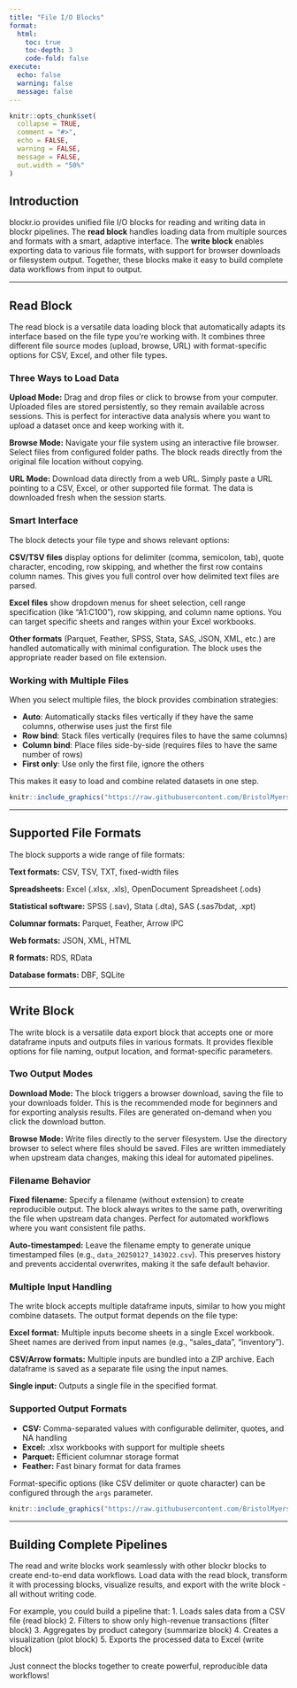 ```yaml
---
title: "File I/O Blocks"
format:
  html:
    toc: true
    toc-depth: 3
    code-fold: false
execute:
  echo: false
  warning: false
  message: false
---
```


```r
knitr::opts_chunk$set(
  collapse = TRUE,
  comment = "#>",
  echo = FALSE,
  warning = FALSE,
  message = FALSE,
  out.width = "50%"
)
```

## Introduction

blockr.io provides unified file I/O blocks for reading and writing data in blockr pipelines. The **read block** handles loading data from multiple sources and formats with a smart, adaptive interface. The **write block** enables exporting data to various file formats, with support for browser downloads or filesystem output. Together, these blocks make it easy to build complete data workflows from input to output.

---

## Read Block

The read block is a versatile data loading block that automatically adapts its interface based on the file type you're working with. It combines three different file source modes (upload, browse, URL) with format-specific options for CSV, Excel, and other file types.

### Three Ways to Load Data

**Upload Mode:** Drag and drop files or click to browse from your computer. Uploaded files are stored persistently, so they remain available across sessions. This is perfect for interactive data analysis where you want to upload a dataset once and keep working with it.

**Browse Mode:** Navigate your file system using an interactive file browser. Select files from configured folder paths. The block reads directly from the original file location without copying.

**URL Mode:** Download data directly from a web URL. Simply paste a URL pointing to a CSV, Excel, or other supported file format. The data is downloaded fresh when the session starts.

### Smart Interface

The block detects your file type and shows relevant options:

**CSV/TSV files** display options for delimiter (comma, semicolon, tab), quote character, encoding, row skipping, and whether the first row contains column names. This gives you full control over how delimited text files are parsed.

**Excel files** show dropdown menus for sheet selection, cell range specification (like "A1:C100"), row skipping, and column name options. You can target specific sheets and ranges within your Excel workbooks.

**Other formats** (Parquet, Feather, SPSS, Stata, SAS, JSON, XML, etc.) are handled automatically with minimal configuration. The block uses the appropriate reader based on file extension.

### Working with Multiple Files

When you select multiple files, the block provides combination strategies:

- **Auto**: Automatically stacks files vertically if they have the same columns, otherwise uses just the first file
- **Row bind**: Stack files vertically (requires files to have the same columns)
- **Column bind**: Place files side-by-side (requires files to have the same number of rows)
- **First only**: Use only the first file, ignore the others

This makes it easy to load and combine related datasets in one step.

```r
knitr::include_graphics("https://raw.githubusercontent.com/BristolMyersSquibb/blockr.io/main/man/figures/read-block.png")
```

---

## Supported File Formats

The block supports a wide range of file formats:

**Text formats:** CSV, TSV, TXT, fixed-width files

**Spreadsheets:** Excel (.xlsx, .xls), OpenDocument Spreadsheet (.ods)

**Statistical software:** SPSS (.sav), Stata (.dta), SAS (.sas7bdat, .xpt)

**Columnar formats:** Parquet, Feather, Arrow IPC

**Web formats:** JSON, XML, HTML

**R formats:** RDS, RData

**Database formats:** DBF, SQLite

---

## Write Block

The write block is a versatile data export block that accepts one or more dataframe inputs and outputs files in various formats. It provides flexible options for file naming, output location, and format-specific parameters.

### Two Output Modes

**Download Mode:** The block triggers a browser download, saving the file to your downloads folder. This is the recommended mode for beginners and for exporting analysis results. Files are generated on-demand when you click the download button.

**Browse Mode:** Write files directly to the server filesystem. Use the directory browser to select where files should be saved. Files are written immediately when upstream data changes, making this ideal for automated pipelines.

### Filename Behavior

**Fixed filename:** Specify a filename (without extension) to create reproducible output. The block always writes to the same path, overwriting the file when upstream data changes. Perfect for automated workflows where you want consistent file paths.

**Auto-timestamped:** Leave the filename empty to generate unique timestamped files (e.g., `data_20250127_143022.csv`). This preserves history and prevents accidental overwrites, making it the safe default behavior.

### Multiple Input Handling

The write block accepts multiple dataframe inputs, similar to how you might combine datasets. The output format depends on the file type:

**Excel format:** Multiple inputs become sheets in a single Excel workbook. Sheet names are derived from input names (e.g., "sales_data", "inventory").

**CSV/Arrow formats:** Multiple inputs are bundled into a ZIP archive. Each dataframe is saved as a separate file using the input names.

**Single input:** Outputs a single file in the specified format.

### Supported Output Formats

- **CSV:** Comma-separated values with configurable delimiter, quotes, and NA handling
- **Excel:** .xlsx workbooks with support for multiple sheets
- **Parquet:** Efficient columnar storage format
- **Feather:** Fast binary format for data frames

Format-specific options (like CSV delimiter or quote character) can be configured through the `args` parameter.

```r
knitr::include_graphics("https://raw.githubusercontent.com/BristolMyersSquibb/blockr.io/main/man/figures/write-block.png")
```

---

## Building Complete Pipelines

The read and write blocks work seamlessly with other blockr blocks to create end-to-end data workflows. Load data with the read block, transform it with processing blocks, visualize results, and export with the write block - all without writing code.

For example, you could build a pipeline that:
1. Loads sales data from a CSV file (read block)
2. Filters to show only high-revenue transactions (filter block)
3. Aggregates by product category (summarize block)
4. Creates a visualization (plot block)
5. Exports the processed data to Excel (write block)

Just connect the blocks together to create powerful, reproducible data workflows!
